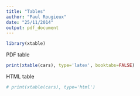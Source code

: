 ```yaml
---
title: "Tables"
author: "Paul Rougieux"
date: "25/11/2014"
output: pdf_document
---
```


```r
library(xtable)
```
PDF table
```r
print(xtable(cars), type='latex', booktabs=FALSE)
```


HTML table
```r
# print(xtable(cars), type='html')
```
